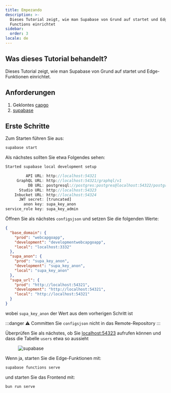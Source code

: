 ```yaml
---
title: Empezando
description: >-
  Dieses Tutorial zeigt, wie man Supabase von Grund auf startet und Edge
  Functions einrichtet
sidebar:
  order: 3
locale: de
---
```


## Was dieses Tutorial behandelt?

Dieses Tutorial zeigt, wie man Supabase von Grund auf startet und Edge-Funktionen einrichtet.

## Anforderungen
 1. Geklontes [capgo](https://github.com/Cap-go/capgo/)
 3. [supabase](https://supabasecom/)

## Erste Schritte

Zum Starten führen Sie aus:
```bash
supabase start
```

Als nächstes sollten Sie etwa Folgendes sehen:
```js
Started supabase local development setup

         API URL: http://localhost:54321
     GraphQL URL: http://localhost:54321/graphql/v1
          DB URL: postgresql://postgres:postgres@localhost:54322/postgres
      Studio URL: http://localhost:54323
    Inbucket URL: http://localhost:54324
      JWT secret: [truncated]
        anon key: supa_key_anon
service_role key: supa_key_admin
```

Öffnen Sie als nächstes `configsjson` und setzen Sie die folgenden Werte:
```json
{
  "base_domain": {
    "prod": "webcapgoapp",
    "development": "developmentwebcapgoapp",
    "local": "localhost:3332"
  },
  "supa_anon": {
    "prod": "supa_key_anon",
    "development": "supa_key_anon",
    "local": "supa_key_anon"
  },
  "supa_url": {
    "prod": "http://localhost:54321",
    "development": "http://localhost:54321",
    "local": "http://localhost:54321"
  }
}
```

wobei `supa_key_anon` der Wert aus dem vorherigen Schritt ist

:::danger
⚠️ Committen Sie `configsjson` nicht in das Remote-Repository
:::

Überprüfen Sie als nächstes, ob Sie [localhost:54323](http://localhost:54323/projects/) aufrufen können und dass die Tabelle `users` etwa so aussieht

<figure><img src="/supabasewebp" alt="supabase" /><figcaption></figcaption></figure>

Wenn ja, starten Sie die Edge-Funktionen mit:

```bash
supabase functions serve
```

und starten Sie das Frontend mit:
```bash
bun run serve
```
